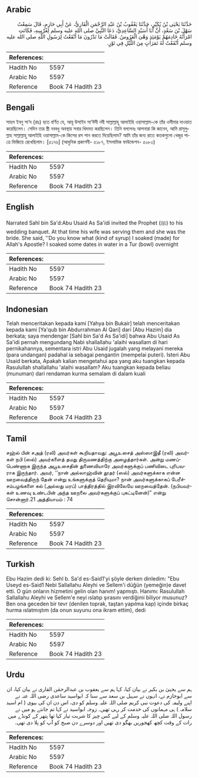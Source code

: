 ## Arabic


<div dir="rtl" lang="ar" style={{fontSize:'larger',backgroundColor:'#f8f9fa',padding:20}}>
حَدَّثَنَا يَحْيَى بْنُ بُكَيْرٍ، حَدَّثَنَا يَعْقُوبُ بْنُ عَبْدِ الرَّحْمَنِ الْقَارِيُّ، عَنْ أَبِي حَازِمٍ، قَالَ سَمِعْتُ سَهْلَ بْنَ سَعْدٍ، أَنَّ أَبَا أُسَيْدٍ السَّاعِدِيَّ، دَعَا النَّبِيَّ صلى الله عليه وسلم لِعُرْسِهِ، فَكَانَتِ امْرَأَتُهُ خَادِمَهُمْ يَوْمَئِذٍ وَهْىَ الْعَرُوسُ‏.‏ فَقَالَتْ مَا تَدْرُونَ مَا أَنْقَعْتُ لِرَسُولِ اللَّهِ صلى الله عليه وسلم أَنْقَعْتُ لَهُ تَمَرَاتٍ مِنَ اللَّيْلِ فِي تَوْرٍ‏.‏
</div>
<div style={{backgroundColor:'#f8f9fa',padding:20, marginBottom: 10}}><table> <thead> <tr> <th>References:</th> <th></th> </tr> </thead> <tbody><tr><td>Hadith No</td><td>5597</td></tr><tr><td>Arabic No</td><td>5597</td></tr><tr><td>Reference</td><td>Book 74 Hadith 23</td></tr></tbody></table></div>

## Bengali


<div dir="ltr" lang="bn" style={{fontSize:'larger',backgroundColor:'#f8f9fa',padding:20}}>
সাহল ইবনু সা‘দ (রাঃ) হতে বর্ণিত যে, আবূ উসাইদ সা‘ঈদী নবী সাল্লাল্লাহু আলাইহি ওয়াসাল্লাম-কে তাঁর ওলীমার দাওয়াত করেছিলেন। সেদিন তার স্ত্রী নববধু অবস্থায় সবার খিদমত করছিলেন। তিনি বললেনঃ আপনারা কি জানেন, আমি রাসূলুল্লাহ সাল্লাল্লাহু আলাইহি ওয়াসাল্লাম-কে কিসের রস পান করতে দিয়েছিলাম? আমি তাঁর জন্য রাতে কতকগুলো খেজুর পাত্রে ভিজিয়ে রেখেছিলাম। [৫১৭৬] (আধুনিক প্রকাশনী- ৫১৮৭, ইসলামিক ফাউন্ডেশন- ৫০৮৩)
</div>
<div style={{backgroundColor:'#f8f9fa',padding:20, marginBottom: 10}}><table> <thead> <tr> <th>References:</th> <th></th> </tr> </thead> <tbody><tr><td>Hadith No</td><td>5597</td></tr><tr><td>Arabic No</td><td>5597</td></tr><tr><td>Reference</td><td>Book 74 Hadith 23</td></tr></tbody></table></div>

## English


<div dir="ltr" lang="en" style={{fontSize:'larger',backgroundColor:'#f8f9fa',padding:20}}>
Narrated Sahl bin Sa'd:Abu Usaid As Sa'idi invited the Prophet (ﷺ) to his wedding banquet. At that time his wife was serving them and she was the bride. She said, ''Do you know what (kind of syrup) I soaked (made) for Allah's Apostle? I soaked some dates in water in a Tur (bowl) overnight
</div>
<div style={{backgroundColor:'#f8f9fa',padding:20, marginBottom: 10}}><table> <thead> <tr> <th>References:</th> <th></th> </tr> </thead> <tbody><tr><td>Hadith No</td><td>5597</td></tr><tr><td>Arabic No</td><td>5597</td></tr><tr><td>Reference</td><td>Book 74 Hadith 23</td></tr></tbody></table></div>

## Indonesian


<div dir="ltr" lang="id" style={{fontSize:'larger',backgroundColor:'#f8f9fa',padding:20}}>
Telah menceritakan kepada kami [Yahya bin Bukair] telah menceritakan kepada kami [Ya'qub bin Abdurrahman Al Qari] dari [Abu Hazim] dia berkata; saya mendengar [Sahl bin Sa'd As Sa'idi] bahwa Abu Usaid As Sa'idi pernah mengundang Nabi shallallahu 'alaihi wasallam di hari pernikahannya, sementara istri Abu Usaid jugalah yang melayani mereka (para undangan) padahal ia sebagai pengantin (mempelai puteri). Isteri Abu Usaid berkata, Apakah kalian mengetahui apa yang aku tuangkan kepada Rasulullah shallallahu 'alaihi wasallam? Aku tuangkan kepada beliau (munuman) dari rendaman kurma semalam di dalam kuali
</div>
<div style={{backgroundColor:'#f8f9fa',padding:20, marginBottom: 10}}><table> <thead> <tr> <th>References:</th> <th></th> </tr> </thead> <tbody><tr><td>Hadith No</td><td>5597</td></tr><tr><td>Arabic No</td><td>5597</td></tr><tr><td>Reference</td><td>Book 74 Hadith 23</td></tr></tbody></table></div>

## Tamil


<div dir="ltr" lang="ta" style={{fontSize:'larger',backgroundColor:'#f8f9fa',padding:20}}>
சஹ்ல் பின் சஅத் (ரலி) அவர்கள் கூறியதாவது: அபூஉசைத் அஸ்ஸாஇதீ (ரலி) அவர்கள் நபி (ஸல்) அவர்களைத் தமது திருமணத்திற்கு அழைத்தார்கள். அன்று மணப்பெண்ணாக இருந்த அபூஉசைதின் துணைவியாரே அவர்களுக்குப் பணிவிடை புரிபவராக இருந்தார். அவர், ‘‘நான் அல்லாஹ்வின் தூதர் (ஸல்) அவர்களுக்காக என்ன ஊறவைத்திருந் தேன் என்று உங்களுக்குத் தெரியுமா? நான் அவர்களுக்காகப் பேரீச்சம்பழங்களை கல் (அல்லது மரப்) பாத்திரத்தில் இரவிலேயே ஊறவைத்தேன். (நபியவர்கள் உணவு உண்டபின் அந்த ஊறலை அவர்களுக்குப் புகட்டினேன்)” என்று சொன்னார்.21 அத்தியாயம் : 74
</div>
<div style={{backgroundColor:'#f8f9fa',padding:20, marginBottom: 10}}><table> <thead> <tr> <th>References:</th> <th></th> </tr> </thead> <tbody><tr><td>Hadith No</td><td>5597</td></tr><tr><td>Arabic No</td><td>5597</td></tr><tr><td>Reference</td><td>Book 74 Hadith 23</td></tr></tbody></table></div>

## Turkish


<div dir="ltr" lang="tr" style={{fontSize:'larger',backgroundColor:'#f8f9fa',padding:20}}>
Ebu Hazim dedi ki: Sehl b. Sa'd es-Said1'yi şöyle derken dinledim: "Ebu Useyd es-Said1 Nebi Sallallahu Aleyhi ve Sellem'i düğün (yemeğin)e davet etti. O gün onların hizmetini gelin olan hanım! yapmıştı. Hanımı: Rasulullah Sallallahu Aleyhi ve Sellem'e neyi ıslatıp şırasını verdiğimi biliyor musunuz? Ben ona geceden bir tevr (denilen toprak, taştan yapılma kap) içinde birkaç hurma ıslatmıştım (da onun suyunu ona ikram ettim), dedi
</div>
<div style={{backgroundColor:'#f8f9fa',padding:20, marginBottom: 10}}><table> <thead> <tr> <th>References:</th> <th></th> </tr> </thead> <tbody><tr><td>Hadith No</td><td>5597</td></tr><tr><td>Arabic No</td><td>5597</td></tr><tr><td>Reference</td><td>Book 74 Hadith 23</td></tr></tbody></table></div>

## Urdu


<div dir="rtl" lang="ur" style={{fontSize:'larger',backgroundColor:'#f8f9fa',padding:20}}>
ہم سے یحییٰ بن بکیر نے بیان کیا، کہا ہم سے یعقوب بن عبدالرحمٰن القاری نے بیان کیا، ان سے ابوحازم نے، انہوں نے سہیل بن سعد سے سنا کہ ابواسید ساعدی رضی اللہ عنہ نے اپنے ولیمہ کی دعوت نبی کریم صلی اللہ علیہ وسلم کو دی، اس دن ان کی بیوی ( ام اسید سلامہ ) ہی مہمانوں کی خدمت کر رہی تھیں۔ زوجہ ابواسید نے کہا تم جانتے ہو میں نے رسول اللہ صلی اللہ علیہ وسلم کے لیے کس چیز کا شربت تیار کیا تھا پتھر کے کونڈے میں رات کے وقت کچھ کھجوریں بھگو دی تھیں اور دوسرے دن صبح کو آپ کو پلا دی تھی۔
</div>
<div style={{backgroundColor:'#f8f9fa',padding:20, marginBottom: 10}}><table> <thead> <tr> <th>References:</th> <th></th> </tr> </thead> <tbody><tr><td>Hadith No</td><td>5597</td></tr><tr><td>Arabic No</td><td>5597</td></tr><tr><td>Reference</td><td>Book 74 Hadith 23</td></tr></tbody></table></div>